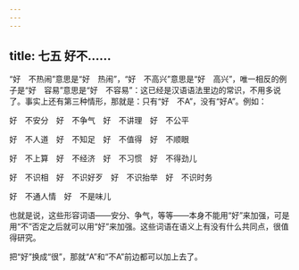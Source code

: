 ```yaml
---
---
---
```

title: 七五 好不……
---






“好　不热闹”意思是“好　热闹”，“好　不高兴”意思是“好　高兴”，唯一相反的例子是“好　容易”意思是“好　不容易”：这已经是汉语语法里边的常识，不用多说了。事实上还有第三种情形，那就是：只有“好　不A”，没有“好A”。例如：

好　不安分　好　不争气　好　不讲理　好　不公平

好　不人道　好　不知足　好　不值得　好　不顺眼

好　不上算　好　不经济　好　不习惯　好　不得劲儿

好　不识相　好　不识好歹　好　不识抬举　好　不识时务

好　不通人情　好　不是味儿

也就是说，这些形容词语——安分、争气，等等——本身不能用“好”来加强，可是用“不”否定之后就可以用“好”来加强。这些词语在语义上有没有什么共同点，很值得研究。

把“好”换成“很”，那就“A”和“不A”前边都可以加上去了。